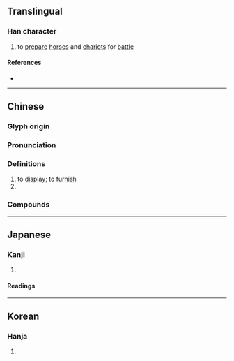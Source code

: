 {{character info}}
==Translingual==

===Han character===
{{Han char|rn=53|rad=广|as=12|sn=15|four=00282|canj=ICNO|ids=⿸广欽}}

# to [[prepare]] [[horse]]s and [[chariot]]s for [[battle]]

====References====
* {{Han ref|kx=0350.270|dkj=09488|dj=0662.010|hdz=20902.100|uh=5EDE|ud=24286|bh=E574|bd=58740}}

----

==Chinese==
{{zh-forms|s=𫷷}}

===Glyph origin===
{{Han etym}}

===Pronunciation===
{{zh-pron
|m=xīn,qīn,1nb=Mainland,2nb=Taiwan
|c=jam1
|mc=y
|oc=y
|cat=v
}}

===Definitions===
{{zh-hanzi}}

# to [[display]]; to [[furnish]]
# {{zh-used2|n}}

===Compounds===
{{zh-der|廞塞}}

----

==Japanese==

===Kanji===
{{ja-kanji|grade=|rs=广12}}

# {{rfdef|ja|sort=广12}}

====Readings====
{{rfv-pron|ja}}
{{ja-readings
|goon=こん<こん<こむ
|kanon=きん<きん<きむ
|kun=おこ-す, つら-ねる
}}
{{ja-readings
|goon=ごん<ごん<ごむ
|kanon=ぎん<ぎん<ぎむ
|kun=いか-る, ふさ-がる
}}
{{ja-readings
|goon=けん<けん<けむ
|kanon=かん<かん<かむ
|kun=けわ-し.い<けは-し.い
}}

----

==Korean==

===Hanja===
{{ko-hanja|hangeul=흠|rv=heum|mr=hŭm}}

# {{rfdef|ko|sort=广12}}